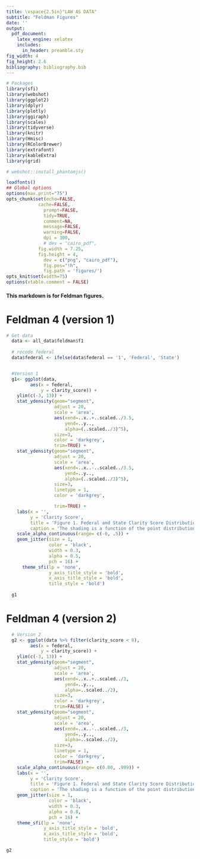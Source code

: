 ```yaml
---
title: \vspace{2.5in}"LAW AS DATA"
subtitle: "Feldman Figures"
date: ''
output: 
  pdf_document:
    latex_engine: xelatex
    includes:
      in_header: preamble.sty
fig_width: 4
fig_height: 2.6
bibliography: bibliography.bib
---
```



```r
# Packages
library(sfi)
library(webshot)
library(ggplot2)
library(dplyr)
library(plotly)
library(ggiraph)
library(scales)
library(tidyverse)
library(knitr)
library(Hmisc)
library(RColorBrewer)
library(extrafont)
library(kableExtra)
library(grid)

# webshot::install_phantomjs()

loadfonts()
## Global options
options(max.print="75")
opts_chunk$set(echo=FALSE,
            cache=FALSE,
              prompt=FALSE,
              tidy=TRUE,
              comment=NA,
              message=FALSE,
              warning=FALSE,
              dpi = 300,
              # dev = "cairo_pdf",
            fig.width = 7.25,
            fig.height = 4,
              dev = c("png", "cairo_pdf"),
              fig.pos="!h",
              fig.path = 'figures/')
opts_knit$set(width=75)
options(xtable.comment = FALSE)
```


#### This markdown is for Feldman figures.

# Feldman 4 (version 1)
```r
# Get data
  data <- all_data$feldman$f1 
  
  # recode federal
  data$federal <- ifelse(data$federal == '1', 'Federal', 'State')


  #Version 1
  g1<- ggplot(data, 
         aes(x = federal, 
             y = clarity_score)) +
    ylim(c(-3, 13)) +
    stat_ydensity(geom="segment", 
                  adjust = 20,
                  scale = 'area',
                  aes(xend=..x..+..scaled../3.5, 
                      yend=..y.., 
                      alpha=(..scaled../3)^5), 
                  size=3, 
                  color = 'darkgrey',
                  trim=TRUE) +
    stat_ydensity(geom="segment", 
                  adjust = 20,
                  scale = 'area',
                  aes(xend=..x..-..scaled../3.5, 
                      yend=..y.., 
                      alpha=(..scaled../3)^5), 
                  size=3, 
                  linetype = 1,
                  color = 'darkgrey',

                  trim=TRUE) +
    labs(x = '',
         y = 'Clarity Score',
         title = 'Figure 1. Federal and State Clarity Score Distribution (Version 1)',
         caption = 'The shading is a function of the point distribution') +
    scale_alpha_continuous(range= c(-0, .5)) +
    geom_jitter(size = 1,
                color = 'black',
                width = 0.3,
                alpha = 0.5,
                pch = 16) +
      theme_sfi(lp = 'none',
                y_axis_title_style = 'bold',
                x_axis_title_style = 'bold',
                title_style = 'bold')  
  
  g1
```


# Feldman 4 (version 2)
```r
  # Version 2
  g2 <- ggplot(data %>% filter(clarity_score < 8),
         aes(x = federal,
             y = clarity_score)) +
    ylim(c(-3, 13)) +
    stat_ydensity(geom="segment",
                  adjust = 20,
                  scale = 'area',
                  aes(xend=..x..+..scaled../3,
                      yend=..y..,
                      alpha=..scaled../2),
                  size=3,
                  color = 'darkgrey',
                  trim=FALSE) +
    stat_ydensity(geom="segment",
                  adjust = 20,
                  scale = 'area',
                  aes(xend=..x..-..scaled../3,
                      yend=..y..,
                      alpha=..scaled../2),
                  size=3,
                  linetype = 1,
                  color = 'darkgrey',
                  trim=FALSE) +
    scale_alpha_continuous(range= c(0.00, .999)) +
    labs(x = '',
         y = 'Clarity Score',
         title = 'Figure 1. Federal and State Clarity Score Distribution (Version 2)',
         caption = 'The shading is a function of the point distribution') +
    geom_jitter(size = 1,
                color = 'black',
                width = 0.3,
                alpha = 0.8,
                pch = 16) +
    theme_sfi(lp = 'none',
              y_axis_title_style = 'bold',
              x_axis_title_style = 'bold',
              title_style = 'bold')

g2


```





